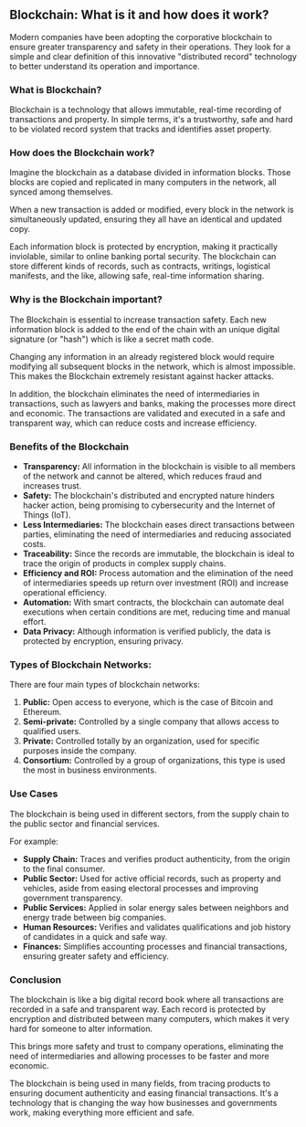 ## Blockchain: What is it and how does it work?

Modern companies have been adopting the corporative blockchain to ensure greater transparency and safety in their operations. They look for a simple and clear definition of this innovative "distributed record" technology to better understand its operation and importance.

### What is Blockchain?

Blockchain is a technology that allows immutable, real-time recording of transactions and property. In simple terms, it's a trustworthy, safe and hard to be violated record system that tracks and identifies asset property.

### How does the Blockchain work?

Imagine the blockchain as a database divided in information blocks. Those blocks are copied and replicated in many computers in the network, all synced among themselves.

When a new transaction is added or modified, every block in the network is simultaneously updated, ensuring they all have an identical and updated copy.

Each information block is protected by encryption, making it practically inviolable, similar to online banking portal security. The blockchain can store different kinds of records, such as contracts, writings, logistical manifests, and the like, allowing safe, real-time information sharing.

### Why is the Blockchain important?

The Blockchain is essential to increase transaction safety. Each new information block is added to the end of the chain with an unique digital signature (or "hash") which is like a secret math code.

Changing any information in an already registered block would require modifying all subsequent blocks in the network, which is almost impossible. This makes the Blockchain extremely resistant against hacker attacks.

In addition, the blockchain eliminates the need of intermediaries in transactions, such as lawyers and banks, making the processes more direct and economic. The transactions are validated and executed in a safe and transparent way, which can reduce costs and increase efficiency.

### Benefits of the Blockchain

- **Transparency:** All information in the blockchain is visible to all members of the network and cannot be altered, which reduces fraud and increases trust.
- **Safety:** The blockchain's distributed and encrypted nature hinders hacker action, being promising to cybersecurity and the Internet of Things (IoT).
- **Less Intermediaries:** The blockchain eases direct transactions between parties, eliminating the need of intermediaries and reducing associated costs.
- **Traceability:** Since the records are immutable, the blockchain is ideal to trace the origin of products in complex supply chains.
- **Efficiency and ROI:** Process automation and the elimination of the need of intermediaries speeds up return over investment (ROI) and increase operational efficiency.
- **Automation:** With smart contracts, the blockchain can automate deal executions when certain conditions are met, reducing time and manual effort.
- **Data Privacy:** Although information is verified publicly, the data is protected by encryption, ensuring privacy.

### Types of Blockchain Networks:

There are four main types of blockchain networks:

1. **Public:** Open access to everyone, which is the case of Bitcoin and Ethereum.
2. **Semi-private:** Controlled by a single company that allows access to qualified users.
3. **Private:** Controlled totally by an organization, used for specific purposes inside the company.
4. **Consortium:** Controlled by a group of organizations, this type is used the most in business environments.

### Use Cases

The blockchain is being used in different sectors, from the supply chain to the public sector and financial services.

For example:

- **Supply Chain:** Traces and verifies product authenticity, from the origin to the final consumer.
- **Public Sector:** Used for active official records, such as property and vehicles, aside from easing electoral processes and improving government transparency.
- **Public Services:** Applied in solar energy sales between neighbors and energy trade between big companies.
- **Human Resources:** Verifies and validates qualifications and job history of candidates in a quick and safe way.
- **Finances:** Simplifies accounting processes and financial transactions, ensuring greater safety and efficiency.

### Conclusion

The blockchain is like a big digital record book where all transactions are recorded in a safe and transparent way. Each record is protected by encryption and distributed between many computers, which makes it very hard for someone to alter information.

This brings more safety and trust to company operations, eliminating the need of intermediaries and allowing processes to be faster and more economic.

The blockchain is being used in many fields, from tracing products to ensuring document authenticity and easing financial transactions. It's a technology that is changing the way how businesses and governments work, making everything more efficient and safe.
